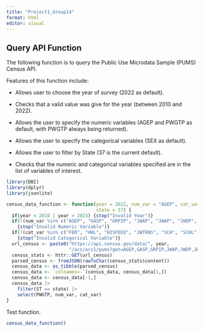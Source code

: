 ```yaml
---
title: "Project1_Group14"
format: html
editor: visual
---
```


## Query API Function

The following function is to query the Public Use Microdata Sample (PUMS) Census API.

Features of this function include:

-   Allows user to choose the year of survey (2022 as default).

-   Checks that a valid value was give for the year (between 2010 and 2022).

-   Allows the user to specify the numeric variables (AGEP and PWGTP as default, with PWGTP always being returned).

-   Allows the user to specify the categorical variables (SEX as default).

-   Allows the user to filter by State (37 is the current default).

-   Checks that the numeric and categorical variables specified are in the list of variables of interest.

```r
library(DBI)
library(dplyr)
library(jsonlite)

census_data_function <- function(year = 2022, num_var = "AGEP", cat_var = "SEX", 
                                 state = 37) {
  if(year < 2010 | year > 2023) {stop("Invalid Year")}
  if(!(num_var %in% c("AGEP", "GASP", "GRPIP", "JWAP", "JWAP", "JWDP", "JWMNP"))) 
    {stop("Invalid Numeric Variable")}
  if(!(cat_var %in% c("FER", "HHL", "HISPEED", "JWTRNS", "SCH", "SCHL", "SEX"))) 
    {stop("Invalid Categorical Variable")}
  url_census <- paste0("https://api.census.gov/data/", year, 
                       "/acs/acs1/pums?get=AGEP,GASP,GRPIP,JWAP,JWDP,JWMNP,PWGTP,SEX,FER,HHL,HISPEED,JWTRNS,SCH,SCHL,ST") 
  census_stats <- httr::GET(url_census)
  parsed_census <- fromJSON(rawToChar(census_stats$content))
  census_data <- as_tibble(parsed_census)
  census_data <- `colnames<-`(census_data, census_data[1,])
  census_data <- census_data[-1,]
  census_data |>
    filter(ST == state) |>
    select(PWGTP, num_var, cat_var)
}
```

Test function.

```r
census_data_function()
```

